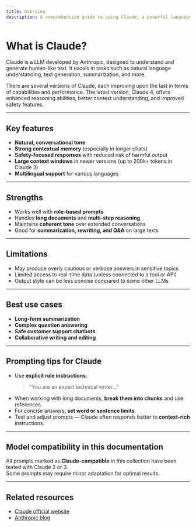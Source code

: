 ```yaml
---
title: Overview
description: A comprehensive guide to using Claude, a powerful language model by Anthropic, including its features, capabilities, and how to integrate it into your projects.
---
```


# What is Claude?

Claude is a LLM developed by Anthropic, designed to understand and generate human-like text. It excels in tasks such as natural language understanding, text generation, summarization, and more.

There are several versions of Claude, each improving upon the last in terms of capabilities and performance. The latest version, Claude 4, offers enhanced reasoning abilities, better context understanding, and improved safety features.

 
---

## Key features

- **Natural, conversational tone**  
- **Strong contextual memory** (especially in longer chats)  
- **Safety-focused responses** with reduced risk of harmful output  
- **Large context windows** in newer versions (up to 200k+ tokens in Claude 3)  
- **Multilingual support** for various languages

---


## Strengths

- Works well with **role-based prompts**
- Handles **long documents** and **multi-step reasoning**
- Maintains **coherent tone** over extended conversations
- Good for **summarization, rewriting, and Q&A** on large texts

---

## Limitations

- May produce overly cautious or verbose answers in sensitive topics
- Limited access to real-time data (unless connected to a tool or API)
- Output style can be less concise compared to some other LLMs

---

## Best use cases

- **Long-form summarization**
- **Complex question answering**
- **Safe customer support chatbots**
- **Collaborative writing and editing**

---

## Prompting tips for Claude

- Use **explicit role instructions**:  
  > "You are an expert technical writer..."
- When working with long documents, **break them into chunks** and use references.
- For concise answers, **set word or sentence limits**.
- Test and adjust prompts — Claude often responds better to **context-rich** instructions.

---

## Model compatibility in this documentation

All prompts marked as **Claude-compatible** in this collection have been tested with Claude 2 or 3.  
Some prompts may require minor adaptation for optimal results.

---

## Related resources

- [Claude official website](https://www.anthropic.com)  
- [Anthropic blog](https://www.anthropic.com/news)   